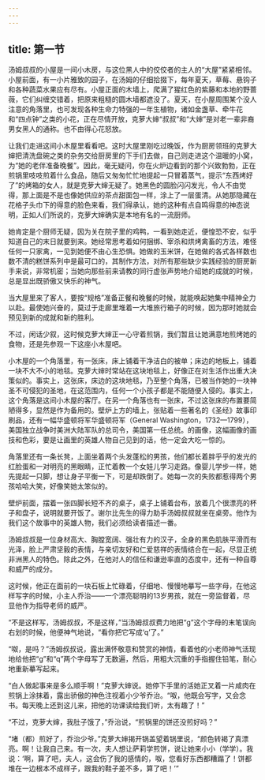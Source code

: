 ```yaml
---
---
---
```

title: 第一节
---




汤姆叔叔的小屋是一间小木房，与这位黑人中的佼佼者的主人的“大屋”紧紧相邻。小屋前面，有一小片雅致的园子，在汤姆的仔细拾掇下，每年夏天，草莓、悬钩子和各种蔬菜水果应有尽有。小屋正面的木墙上，爬满了猩红色的紫藤和本地的野蔷薇，它们纠缠交错着，把原来粗糙的圆木墙都遮没了。夏天，在小屋周围某个没人注意的角落里，也可发现各种生命力特强的一年生植物，诸如金盏草、牵牛花和“四点钟”之类的小花，正在尽情开放，克萝大婶“叔叔”和“大婶”是对老一辈非裔男女黑人的通称。也不由得心花怒放。

让我们走进这间小木屋里看看吧。这时大屋里刚吃过晚饭，作为厨房领班的克萝大婶把清洗盘碗之类的杂务交给厨房里的下手们去做，自己则走进这个温暖的小窝，为“她的老伴准备晚餐”。因此，毫无疑问，你在火炉边看到的那个兴致勃勃，正在煎锅里吱吱煎着什么食品，随后又匆匆忙忙地提起一只冒着蒸气，提示“东西烤好了”的烤箱的女人，就是克萝大婶无疑了。她黑色的圆脸闪闪发光，令人不由觉得，那上面是不是也像她供应的茶点甜面包一样，涂上了一层蛋清。从她那隐藏在花格子头巾下的得意的脸色来看，我们得承认，她的这种有点自鸣得意的神态说明，正如人们所说的，克萝大婶确实是本地有名的一流厨师。

她肯定是个厨师无疑，因为关在院子里的鸡鸭，一看到她走近，便惶恐不安，似乎知道自己的末日就要到来。她经常思考着如何捆绑、宰杀和烘烤禽畜的方法，难怪任何一只家禽，一见到她便不由心生恐惧。她做的玉米饼，在她做的各式各样数也数不清的糕饼系列中是最可口的，其制作方法，对所有那些缺少实践经验的厨房新手来说，非常机密；当她向那些前来请教的同行虚张声势地介绍她的成就的时候，总是显出既骄傲又快乐的神气。

当大屋里来了客人，要按“规格”准备正餐和晚餐的时候，就能唤起她集中精神全力以赴。最使她兴奋的，莫过于走廊里堆着一大堆旅行箱子的时候，因为那时她就会预见到新的成就和新的胜利。

不过，闲话少叙，这时候克萝大婶正一心守着煎锅，我们暂且让她满意地煎烤她的食物，还是先参观一下这座小木屋吧。

小木屋的一个角落里，有一张床，床上铺着干净洁白的被单；床边的地板上，铺着一块不大不小的地毯。克萝大婶时常站在这块地毯上，好像正在对生活作出重大决策似的。事实上，这张床，床边的这块地毯，乃至整个角落，已被当作她的一块神圣不可侵犯的圣地，在这范围内，任何一个小孩子都是不能随便入侵的。事实上，这个角落是这间小木屋的客厅。在另一个角落也有一张床，不过这张床的布置要简陋得多，显然是作为备用的。壁炉上方的墙上，张贴着一些著名的《圣经》故事印刷品，还有一幅华盛顿将军华盛顿将军（General Washington，1732—1799），美国独立战争时美洲大陆军队的总司令，美国第一任总统。的画像，这幅画像的画技和色彩，要是让画里的英雄人物自己见到的话，他一定会大吃一惊的。

角落里还有一条长凳，上面坐着两个头发蓬松的男孩，他们都长着胖乎乎的发光的红脸蛋和一对明亮的黑眼睛，正忙着教一个女娃儿学习走路。像婴儿学步一样，她先提起一只脚，想让身子平衡一下，可是却跌倒了。她每一次的失败都惹得两个男孩哈哈大笑，好像笑她太笨似的。

壁炉前面，摆着一张四脚长短不齐的桌子，桌子上铺着台布，放着几个很漂亮的杯子和盘子，说明就要开饭了。谢尔比先生的得力助手汤姆叔叔就坐在桌旁。他作为我们这个故事中的英雄人物，我们必须给读者描述一番。

汤姆叔叔是一位身材高大、胸膛宽阔、强壮有力的汉子，全身的黑色肌肤平滑而有光泽，脸上严肃坚毅的表情，与亲切友好和仁爱慈祥的表情结合在一起，尽显正统非洲黑人的特色。除此之外，在他对人的信任和谦逊率直的态度中，还有一种自尊和威严的成分。

这时候，他正在面前的一块石板上忙碌着，仔细地、慢慢地摹写一些字母，在他这样写字的时候，小主人乔治——一个漂亮聪明的13岁男孩，就在一旁监督着，尽显他作为指导老师的威严。

“不是这样写，汤姆叔叔，不是这样，”当汤姆叔叔费力地把“g”这个字母的末笔误向右划的时候，他便神气地说，“看你把它写成‘q’了。”

“呶，是吗？”汤姆叔叔说，露出满怀敬意和赞赏的神情，看着他的小老师神气活现地给他把“g”和“q”两个字母写了无数遍，然后，用粗大沉重的手指握住铅笔，耐心地重新摹写起来。

“白人做起事来是多么顺手啊！”克萝大婶说。她停下手里的活她正叉着一片咸肉在煎锅上涂抹着，露出骄傲的神色注视着小少爷乔治。“呶，他既会写字，又会念书。每天晚上还到这儿来，把他的功课读给我们听，太有趣了！”

“不过，克萝大婶，我肚子饿了，”乔治说，“煎锅里的饼还没煎好吗？”

“堵（都）煎好了，乔治少爷。”克萝大婶揭开锅盖望着锅里说，“颜色转褐了真漂亮。啊！让我自己来。有一次，夫人想让萨莉学煎饼，说让她来小小（学学）。我说：‘啊，算了吧，夫人，这会伤了我的感情的，呶，您看好东西都糟蹋了！饼都堆在一边根本不成样子，跟我的鞋子差不多，算了吧！’”